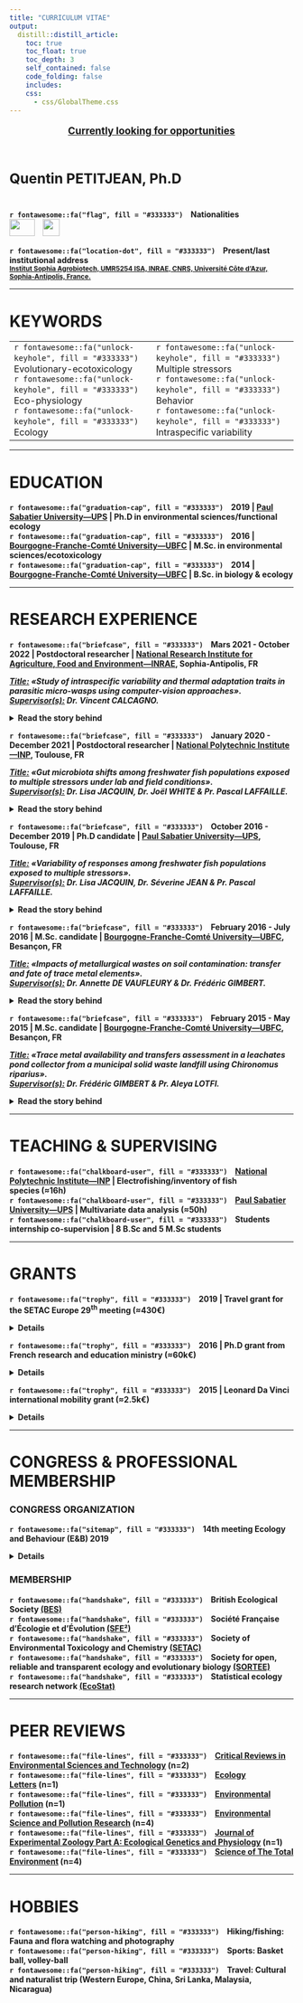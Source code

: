 ```yaml
---
title: "CURRICULUM VITAE"
output: 
  distill::distill_article:
    toc: true
    toc_float: true
    toc_depth: 3
    self_contained: false
    code_folding: false
    includes:
    css:
      - css/GlobalTheme.css
---
```


<p style="color: var(--title-color); font-family: var(--font-body); text-align: center; text-decoration-line: underline; font-size: 125%"> <b>Currently looking for opportunities<b></p>
<br/>
<p style='font-family: var(--font-header); font-weight: 700; color: var(--header-color); font-style: bold; font-size:175%;'>Quentin PETITJEAN, Ph.D&nbsp;<a href="mailto:q.petitjean1@gmail.com"><i class="fa fa-envelope fa-1.5x" aria-hidden="true"></i></a></p>
<div style="height: 0.125rem;"><br></div>
<p class="plain-text">
`r fontawesome::fa("flag", fill = "#333333")` &ensp; Nationalities<br/>
<img src="https://upload.wikimedia.org/wikipedia/commons/thumb/b/bc/Flag_of_France_%281794%E2%80%931815%2C_1830%E2%80%931974%2C_2020%E2%80%93present%29.svg/langfr-225px-Flag_of_France_%281794%E2%80%931815%2C_1830%E2%80%931974%2C_2020%E2%80%93present%29.svg.png" height="30px" width="45px" /> &ensp; <img src="https://upload.wikimedia.org/wikipedia/commons/thumb/0/08/Flag_of_Switzerland_%28Pantone%29.svg/langfr-800px-Flag_of_Switzerland_%28Pantone%29.svg.png" height="30px" width="30px" /></p> 

<p class="plain-text">
`r fontawesome::fa("location-dot", fill = "#333333")` &ensp; Present/last institutional address<br/>
<a href="https://maps.google.com/maps?z=16&q=institut%2Bsophia%2Bagrobiotech%2Binrae-cnrs-universit%C3%A9%2Bc%C3%B4te%2Bd%27azur%2B400%2Broute%2Bdes%2Bchappes%2Bbp%2B167%2B06903%2Bsophia%2Bantipolis%2Bcedex%2Bfrance"> <small>Institut Sophia Agrobiotech, UMR5254 ISA, INRAE, CNRS, Universit&eacute; Côte d'Azur, Sophia-Antipolis, France.</small></a></p> 

***

# KEYWORDS

<table style="border: none;">
  <tr>
    <td width='50%'>
`r fontawesome::fa("unlock-keyhole", fill = "#333333")` &ensp; Evolutionary-ecotoxicology <br/>
`r fontawesome::fa("unlock-keyhole", fill = "#333333")` &ensp; Eco-physiology <br/>
`r fontawesome::fa("unlock-keyhole", fill = "#333333")` &ensp; Ecology
</td>
    <td width='50%'>
`r fontawesome::fa("unlock-keyhole", fill = "#333333")` &ensp; Multiple stressors <br/>
`r fontawesome::fa("unlock-keyhole", fill = "#333333")` &ensp; Behavior <br/>
`r fontawesome::fa("unlock-keyhole", fill = "#333333")` &ensp; Intraspecific variability
</td>
  </tr>
</table>

***

# EDUCATION 
<p class="plain-text" style="text-align: left">
`r fontawesome::fa("graduation-cap", fill = "#333333")` &ensp; 2019 | <a href='https://www.univ-tlse3.fr/'>Paul Sabatier University—UPS</a> | Ph.D in environmental sciences/functional ecology <br/>
`r fontawesome::fa("graduation-cap", fill = "#333333")` &ensp; 2016 | <a href='https://www.ubfc.fr/'>Bourgogne-Franche-Comt&eacute; University—UBFC</a> | M.Sc. in environmental sciences/ecotoxicology  <br/>
`r fontawesome::fa("graduation-cap", fill = "#333333")` &ensp; 2014 | <a href='https://www.ubfc.fr/'>Bourgogne-Franche-Comt&eacute; University—UBFC</a> | B.Sc. in biology & ecology
</p> 
***

# RESEARCH EXPERIENCE
<p class="plain-text">
`r fontawesome::fa("briefcase", fill = "#333333")` &ensp; Mars 2021 - October 2022 | Postdoctoral researcher | <a href='https://www6.paca.inrae.fr/institut-sophia-agrobiotech'>National Research Institute for Agriculture, Food and Environment—INRAE</a>, Sophia-Antipolis, FR </p>
<p class="detailed-text">
<em><u>Title:</u> «Study of intraspecific variability and thermal adaptation traits in parasitic micro-wasps using computer-vision approaches».<br/>
<u>Supervisor(s):</u> Dr. Vincent CALCAGNO.</em><br/></p>
<details>
  <summary class= "summary">
  Read the story behind
  </summary>
<table style="border: none; width='100%';">
  <tr>
    <td style="width: 80%; vertical-align: top;">
<p class="detailed-text">
Following my previous postdoctoral experience performing lab (DNA extractions – PCR) and bioinformatics analyses, my growing interest in the intraspecific variability of responses to global changes guided me to join <a href='https://www6.paca.inrae.fr/institut-sophia-agrobiotech'>Institut Sophia Agrobiotech (ISA)</a>.<br/><br/>
More particularly, I joined <a href='https://vcalcagnoresearch.wordpress.com/'>Vincent CALCAGNO</a>'s lab to investigate the variability in activity and movement among insect populations facing temperature changes. I was involved in the <a href='https://ecophytopic.fr/recherche-innovation/proteger/projet-bidime'>BIDIME project (ANR)</a> targeted at developing innovative biological control solutions with insects, and transfer them to farmers and land managers. I collaborated with <a href='https://fr.linkedin.com/in/michela-ion-scotta'>Michela ION SCOTTA</a>, who reared 35 populations of small parasitic micro-wasps (genus <em>Trichogramma</em>) that were sampled in France along a latitudinal gradient. Michela also performed experiments in which each population was subjected to steady decreases/increases in temperature (over 2 hours, see fig. \@ref(fig:Ramps)).</p>
```r
# create the dataset
time = seq(
  from = as.POSIXct("2021-01-01 00:00"),
  to = as.POSIXct("2021-01-01 02:00"),
  by = "min"
)
temp = seq(from = 18 ,
           to = 45,
           by = (45 - 18) / floor(length(time) / 2))
tempW <- c(temp, rev(temp))
tempC <- c(rev(temp), temp)

# plot the warm and cold Ramps
par(
  mfrow = c(1, 2),
  oma = c(1, 1, 0, 0.8),
  mar = c(5, 3, 2, 0),
  mgp = c(2.2, 1, 0),
  bg="transparent"
)

plot(
  tempW[-1] ~ time,
  type = "l",
  lwd = 2.0,
  col = "#C70039",
  main = "Warm ramp",
  col.main = "#C70039",
  xlab = "Timeline hh:mm",
  ylab = "Measured Temperature (°C)"
)

plot(
  tempC[-1] ~ time,
  type = "l",
  lwd = 2.0,
  col = "#74C1D9",
  main = "Cold ramp",
  col.main = "#74C1D9",
  xlab = "Timeline hh:mm",
  ylab = "",
  yaxt = "n"
)
```
<p class="detailed-text">
The experiments were video-recorded, and my task was to use video-tracking solutions to quantify insect movements and their changes in response to temperature ramps.<br/>
I analyzed the movements of the 35 wasp populations to test for variability in thermal biology and activity patterns. My aim was to uncover patterns of local adaptation (i.e., relationship between thermal resistance and the bioclimatic area of the origin of the populations) and test for adaptive trade-offs between resistance to cold and warm temperatures.<br/><br/>
This work also inspired the development of an `r fontawesome::fa("r-project", fill = "steelblue")` package (MoveR) to easily process, filter, clean and analyze movement data obtained from video-tracking.<br/><br/>
Stay tuned for upcoming release.
</p>
</td>
    <td style="width: 20%; vertical-align: top;">
<a title="https://ecophytopic.fr/recherche-innovation/proteger/projet-bidime" href='https://ecophytopic.fr/recherche-innovation/proteger/projet-bidime'><img src="images/BidimeProjLogo.png" height="148px" width="155px" /></a></br>

<a title="https://www.inrae.fr/" href='https://www.inrae.fr/'><img src="https://upload.wikimedia.org/wikipedia/fr/thumb/2/2a/Logo-INRAE_Transparent.svg/2560px-Logo-INRAE_Transparent.svg.png" height="41px" width="155px" /></a></br>

<a title="https://anr.fr/" href='https://anr.fr/'><img src="https://anr.fr/fileadmin/_processed_/c/2/csm_ANR-blanc-sur-bleu_727e9b01cc.png" height="80px" width="155px" /></a></br>

<a title="https://ecophytopic.fr/" href='https://ecophytopic.fr/'><img src="https://ecophytopic.fr/themes/custom/ecophytopic_theme/logo.svg" height="80px" width="155px" /></a></br>

<a title="https://www6.paca.inrae.fr/institut-sophia-agrobiotech/" href='https://www6.paca.inrae.fr/institut-sophia-agrobiotech/'><img src="https://www6.paca.inrae.fr/var/internet_paca_institut_sophia_agrobiotech/storage/images/setup2/configuration/haut-de-page/logo-umr-isa/36541-7-fre-FR/Logo-UMR-ISA_inra_logo.jpg" height="113px" width="155px" /></a></br>

<a title="https://gredeg.univ-cotedazur.fr/" href='https://gredeg.univ-cotedazur.fr/'><img src="https://gredeg.univ-cotedazur.fr/uas/laboratoire-gredeg/LOGO/logo-gredeg.png" height="81px" width="155px" /></a></br>

<a title="https://www6.montpellier.inrae.fr/cbgp/" href='https://www6.montpellier.inrae.fr/cbgp/'><img src="https://www6.montpellier.inrae.fr/var/internet_montpellier_cbgp/storage/images/configuration-graphique/haut/cbgp/41081-13-fre-FR/CBGP_inra_logo.png" height="62px" width="155px" /></a></br>

<a title="https://www.astredhor.fr/" href='https://www.astredhor.fr/'><img src="https://www.astredhor.fr/image.htm?img=65796-Logo300.jpg" height="60px" width=155px" /></a></br>

<a title="https://paca.chambres-agriculture.fr/" href='https://paca.chambres-agriculture.fr/'><img src="https://paca.chambres-agriculture.fr/fileadmin/user_upload/Provence-Alpes-Cote_d_Azur/020_Inst_Paca/Interface/Logo_CA-PACA_mobile.jpg" height="55px" width="155px" /></a></br>

<a title="https://biolineagrosciences.com/" href='https://biolineagrosciences.com/'><img src="https://www.biolineagrosciences.com/wp-content/themes/bioline/img/logo-bioline_172.png" height="54px" width="155px" /></a></br>

</td>
  </tr>
</table>

<p class="detailed-text" style="text-align: center">
`r fontawesome::fa("circle-down", fill = "#333333")` For more insight about what I did within the project check the video below `r fontawesome::fa("circle-down", fill = "#333333")` 
</p>

<div class="video-container">
<a href='https://www.youtube.com/embed/Y9ltf08Iqb4'><iframe width="100%" height="100%" src="https://www.youtube.com/embed/Y9ltf08Iqb4" title="Video-phenotyping of thermal performances in minute wasps" frameborder="0" allow="accelerometer; autoplay; clipboard-write; encrypted-media; gyroscope; picture-in-picture" allowfullscreen></iframe></a>
</div>

</details>
<p class="plain-text">
`r fontawesome::fa("briefcase", fill = "#333333")` &ensp; January 2020 - December 2021 | Postdoctoral researcher | <a href='https://www.inp-toulouse.fr/fr/index.html'>National Polytechnic Institute—INP</a>, Toulouse, FR </p>
<p class="detailed-text">
<em><u>Title:</u> «Gut microbiota shifts among freshwater fish populations exposed to multiple stressors under lab and field conditions».<br/>
<u>Supervisor(s):</u> Dr. Lisa JACQUIN, Dr. Jo&euml;l WHITE & Pr. Pascal LAFFAILLE.</em><br/></p>
<details>
  <summary class= "summary">
  Read the story behind
  </summary>

<table style="border: none; width='100%';">
  <tr>
    <td style="width: 80%; vertical-align: top;">
<p class="detailed-text">
Following my Ph.D. defense, I was still Intending to increase the integration of multiple biological levels of organization in studying responses to multiple stressors. <br/><br/>
Since the literature highlighting the close relationships between physiological and behavioral responses and gut microbiota composition was flourishing, my supervisors (<a href='https://sites.google.com/site/jacquinlisa2'>Lisa JACQUIN</a>, <a href='https://scholar.google.com/citations?hl=fr&user=eI53HscAAAAJ&view_op=list_works&sortby=pubdate'>S&eacute;verine JEAN</a> and <a href='https://scholar.google.fr/citations?hl=fr&user=qMa0F0gAAAAJ&view_op=list_works&sortby=pubdate'>Pascal LAFFAILLE</a>) and I started a collaboration with <a href='https://whitejoel.weebly.com/'>Jo&euml;l WHITE</a> to investigate how multiples stressors may affect gut microbiota composition among several populations of wild fish. <br/><br/>
Fortunately, during my Ph.D., we collected the gut of all the fish involved in laboratory and reciprocal transplant experiments testing for the combined effect of trace metal contamination and immune challenge. This provided a fair amount of samples to investigate the intraspecific variability of gut microbiota composition in wild fish populations exposed to environmentally relevant stressors. Also, it allowed uncovering potential links between fish physiological and/or behavioral responses already measured during my Ph.D. and gut microbiota composition. <br/><br/>
While the COVID-19 pandemic knocked at the world's door, we were coerced to delay laboratory analyses (DNA extractions – PCR – NGS). Fortunately, I just had enough time to finish lab' and bioinformatic analyses before leaving this position for the next one. 
Currently, thanks to Margarita Granada (a Second-year master's student), final statistical analyses and writing are on the way! <br/><br/>
Stay tuned for further news to come.</p>

</p>
</td>
    <td style="width: 20%; vertical-align: top;">
      <a title="https://www.eco.omp.eu/" href='https://www.eco.omp.eu/'><img src="https://www.eco.omp.eu/wp-content/uploads/2020/04/v2_logo_ecolab_baseline_cmjn.svg" height="56px" width="155px" /></a></br>
    
    <a title="https://edb.cnrs.fr/" href='https://edb.cnrs.fr/'><img src="https://www.univ-tlse3.fr/medias/photo/logo-edb_1576487603148-png?ID_FICHE=1136458590592" height="155px" width="155px" /></a></br>
    
    <a title="https://www.ensat.fr/en/index.html" href='https://www.ensat.fr/en/index.html'><img src="https://upload.wikimedia.org/wikipedia/fr/5/57/Logo_inp_ensat_2022.png" height="65px" width="155px" /></a></br>
    
    <a title="https://www.univ-toulouse.fr/" href='https://www.univ-toulouse.fr/'><img src="https://www.univ-toulouse.fr/sites/default/files/inline-images/logo_uftmp_horizontale.svg" height="80px" width="155px" /></a></br>
    
    <a title="https://www.cnrs.fr/" href='https://www.cnrs.fr/'><img src="https://www.cnrs.fr/themes/custom/cnrs/logo.svg" height="155px" width="155px" /></a></br>
    
    <a title="https://www.genotoul.fr/" href='https://www.genotoul.fr/'><img src="https://www.genotoul.fr/wp-content/uploads/2017/01/Genotoul_logo-rvb_min.png" height="44px" width="155px" /></a></br>
</td>
  </tr>
</table>

</details>
<p class="plain-text">
`r fontawesome::fa("briefcase", fill = "#333333")` &ensp; October 2016 - December 2019 | Ph.D candidate | <a href='https://www.univ-tlse3.fr/'>Paul Sabatier University—UPS</a>, Toulouse, FR </p>
<p class="detailed-text">
<em><u>Title:</u> «Variability of responses among freshwater fish populations exposed to multiple stressors».<br/>
<u>Supervisor(s):</u> Dr. Lisa JACQUIN, Dr. S&eacute;verine JEAN & Pr. Pascal LAFFAILLE.</em><br/></p>
<details>
  <summary class= "summary">
  Read the story behind
  </summary>
<table style="border: none; width='100%';">
  <tr>
    <td style="width: 80%; vertical-align: top;">
<p class="detailed-text"> 
Freshly Graduated from Bourgogne-Franche-Comt&eacute; University with a master's in environmental sciences/ecotoxicology, I was lucky enough to work with very supportive people on stimulating and interdisciplinary projects (see my previous experiences below). Briefly, I was working on transfer, fate, and effects of contaminants on laboratory-raised organisms when new exciting questions arose. For example, could the outcomes of contaminants exposure differ according to the origin of the populations? <br/>Focusing on this question would imply working with wild populations. Still, in the wild, organisms are not only exposed to contaminants but rather to a combination of stressful conditions such as temperature changes or pathogens. This brings me to drill into evolutionary ecology and intraspecific variability to better understand how multiple stressors interact and whether the outcome of stressors exposure may differ among populations.<br/><br/>
Accordingly, I started a Ph.D. program with <a href='https://sites.google.com/site/jacquinlisa2'>Lisa JACQUIN</a>, <a href='https://scholar.google.com/citations?hl=fr&user=eI53HscAAAAJ&view_op=list_works&sortby=pubdate'>S&eacute;verine JEAN</a> and <a href='https://scholar.google.fr/citations?hl=fr&user=qMa0F0gAAAAJ&view_op=list_works&sortby=pubdate'>Pascal LAFFAILLE</a> to investigate the intraspecific variability of responses to multiple stressors among wild fish populations (<em>Gobio occitaniae</em>) and across levels of biological organization.<br/><br/>
To tackle these aims, I used complementary approaches (see fig. \@ref(fig:PhDApproaches) below) such as the analysis of large datasets collated in the field to uncover potential relationships between stressors exposure and fish health <a href='https://qpetitjean.github.io/qpetitjean_distill/publications.html#section-1'>(Petitjean et al., 2020)</a>. But also, full factorial design conducted in the lab to identify causal link between stressors exposure and plastic responses of fish from several populuations <a href='https://qpetitjean.github.io/qpetitjean_distill/publications.html#section-1'>(Petitjean et al., 2020;</a> <a href='https://qpetitjean.github.io/qpetitjean_distill/publications.html#section'> Petitjean et al., 2021)</a>. Finally, I performed a reciprocal transplant experiment in the field to unveil potential pattern of local adaptation to stressors exposure (Petitjean et al., under review).<br/>
```r
knitr::include_graphics('images/PhDApproaches.png')
```
Briefly, we found that combinations of stressors resulted in different outcomes than exposure to single stressors. Still, interactions were antagonistic, synergistic, or additive depending on the traits and level of biological organization. Accordingly, among the numerous traits measured, behavior appeared to be the most sensitive to stressors exposure. Also, populations' responses to stressors differed according to their origin. By using reciprocal transplant approaches, we found that some populations were more resistant to stream contamination with no apparent costs (no trade-off). the results of my Ph.D suggest that we need to rely on integrative and interdisciplinary approaches to improve our knowledge of the effect of multiple stressors and, more generally, global changes on populations' adaptive potential and vulnerability (see fig. \@ref(fig:PhDVensDiag)).
```r
knitr::include_graphics('images/PhDVensDiag.png')
```

For more information, see the <a href='https://qpetitjean.github.io/qpetitjean_distill/publications.html#section-2'>Publication section</a> of this website.</p>
</td>
    <td style="width: 20%; vertical-align: top;">
    <a title="https://www.eco.omp.eu/" href='https://www.eco.omp.eu/'><img src="https://www.eco.omp.eu/wp-content/uploads/2020/04/v2_logo_ecolab_baseline_cmjn.svg" height="56px" width="155px" /></a></br>
    
    <a title="https://edb.cnrs.fr/" href='https://edb.cnrs.fr/'><img src="https://www.univ-tlse3.fr/medias/photo/logo-edb_1576487603148-png?ID_FICHE=1136458590592" height="155px" width="155px" /></a></br>
    
    <a title="https://www.ensat.fr/en/index.html" href='https://www.ensat.fr/en/index.html'><img src="https://upload.wikimedia.org/wikipedia/fr/5/57/Logo_inp_ensat_2022.png" height="65px" width="155px" /></a></br>
    
    <a title="https://www.univ-toulouse.fr/" href='https://www.univ-toulouse.fr/'><img src="https://www.univ-toulouse.fr/sites/default/files/inline-images/logo_uftmp_horizontale.svg" height="80px" width="155px" /></a></br>
    
    <a title="https://www.cnrs.fr/" href='https://www.cnrs.fr/'><img src="https://www.cnrs.fr/themes/custom/cnrs/logo.svg" height="155px" width="155px" /></a></br>
    
    <a title="https://eau-grandsudouest.fr/" href='https://eau-grandsudouest.fr/'><img src="https://aides-territoires-prod.s3.fr-par.scw.cloud/aides-territoires-prod/backers/agence-de-leau-adour-garonne_logo.png" height="99px" width="155px" /></a></br>
    
    <a title="https://programmes.insu.cnrs.fr/ec2co/" href='https://programmes.insu.cnrs.fr/ec2co/'><img src="https://programmes.insu.cnrs.fr/wp-content/uploads/2019/05/logo-768x322.png" height="65px" width="155px" /></a></br>
    <a title="https://www.enseignementsup-recherche.gouv.fr/en" href='https://www.enseignementsup-recherche.gouv.fr/en'><img src="https://www.enseignementsup-recherche.gouv.fr/sites/default/files/site_logo/2022-05/1_MESR_RVB.svg" height="155px" width="155px" /></a></br>
    
</td>
  </tr>
</table>

</details> 
<p class="plain-text">
`r fontawesome::fa("briefcase", fill = "#333333")` &ensp; February 2016 - July 2016 | M.Sc. candidate | <a href='https://www.ubfc.fr/'>Bourgogne-Franche-Comt&eacute; University—UBFC</a>, Besan&ccedil;on, FR </p>
<p class="detailed-text">
<em><u>Title:</u> «Impacts of metallurgical wastes on soil contamination: transfer and fate of trace metal elements».<br/>
<u>Supervisor(s):</u> Dr. Annette DE VAUFLEURY & Dr. Fr&eacute;d&eacute;ric GIMBERT.</em><br/></p>
<details>
  <summary class= "summary">
  Read the story behind
  </summary>
<table style="border: none; width='100%';">
  <tr>
    <td style="width: 80%; vertical-align: top;">
<p class="detailed-text">
During my second year of my master's, I was still motivated to strengthen our knowledge about the effects of contaminants from different sources on animals. Also, although short, my previous research experience aroused my curiosity and the need to broaden my scope by interacting with researchers embracing various disciplines. At that time, <a href='https://chrono-environnement.univ-fcomte.fr/spip.php?page=perso&nom=GIMBERT&prenom=Fr%C3%A9d%C3%A9ric'> Fr&eacute;d&eacute;ric GIMBERT</a> and <a href='https://chrono-environnement.univ-fcomte.fr/spip.php?page=perso&nom=DE%20VAUFLEURY&prenom=Annette'> Annette DE VAUFLEURY</a> gave me the opportunity to work on an interdisciplinary study involving archeology, mineralogy, environmental chemistry, and ecotoxicology. <br/><br/>
Indeed mining and metallurgical activities are the most ancient sources of anthropogenic contamination in the environment. While the evidence of this ancient contamination is scarce, archeological surveys in eastern France unveiled several areas (i.e., districts) which have been significant places of mining and metallurgical activities in the medieval era (between the 8th and the 12th centuries). Currently, metallurgical wastes named slags are still present in numerous district soils and may represent a significant source of soil contamination. <br/><br/>
Here we aimed to characterize the mineralogical composition of slags deposited one thousand years ago and to uncover whether it could still be a significant source of soil contamination that could transfer to organisms and have harmful effects. <br/><br/>
To tackle these aims, we sampled slags and soil cores along transects starting from the center of the slag heap. We then used scanning electron microscopy with energy dispersive spectrometry (EDS) mapping and x-ray diffraction to analyze slags and soil mineralogical composition. We also conducted chemical extraction and ecotoxicity bioassays using land snail (<em>Cantareus aspersus</em>) on soil samples to assess contaminant transfers in plants and biota and infer possible harmful effects. <br/><br/>
Briefly, We found that slags that remain in the soil still release a significant amount of manganese (Mn), which is consistent with their mineralogical composition. We also uncovered that a large proportion of the Mn contamination might be available for transfers in plants and animals, especially land snails. However, we did not find any evidence of toxicity caused by soils contamination on snails (see fig. \@ref(fig:GraphAbsChemos)). <br/>
```r
GraphAbsChemos <- "https://ars.els-cdn.com/content/image/1-s2.0-S0045653521008079-ga1_lrg.jpg"
knitr::include_graphics(GraphAbsChemos)
```
This study and <a href='https://www.theses.fr/en/2016BESA2077'>previous work by Anne-Lise Mariet (former Ph.D. student) in the Vosges Mountains</a> paved the way to further projects/studies investigating the spatial occurrence, transfers, fate, and effects of metallic palaeo-pollution in eastern France (e.g., <a href='https://chrono-environnement.univ-fcomte.fr/spip.php?page=projet&projet=23'>SIDEROS</a> and <a href='https://chrono-environnement.univ-fcomte.fr/spip.php?page=projet&projet=53'>ALTERICS</a>).<br/><br/>
For more information, see the <a href='https://qpetitjean.github.io/qpetitjean_distill/publications.html#section'>Publication section</a> of this website.
</p>
</td>
    <td style="width: 20%; vertical-align: top;">
    <a title="https://chrono-environnement.univ-fcomte.fr" href='https://chrono-environnement.univ-fcomte.fr/'><img src="https://chrono-environnement.univ-fcomte.fr/IMG/siteon0.png?1512470683" height="43px" width="155px" /></a></br>
    
    <a title="https://www.univ-fcomte.fr/" href='https://www.univ-fcomte.fr/'><img src="https://upload.wikimedia.org/wikipedia/fr/7/77/Logo_Universit%C3%A9_de_Franche-Comt%C3%A9_2018.png" height="43px" width="155px" /></a></br>
    
    <a title="https://www.ubfc.fr/" href='https://www.ubfc.fr/'><img src="https://upload.wikimedia.org/wikipedia/fr/4/49/Logo_UBFC.png" height="72px" width="155px" /></a></br>
    
    <a title="https://www.cnrs.fr/" href='https://www.cnrs.fr/'><img src="https://www.cnrs.fr/themes/custom/cnrs/logo.svg" height="155px" width="155px" /></a></br>
    
    <a title="https://www.bourgognefranchecomte.fr/" href='https://www.bourgognefranchecomte.fr/'><img src="https://www.bourgognefranchecomte.fr/themes/bourg/logo.svg" height="117px" width="155px" /></a></br>
    
    <a title="https://www.culture.gouv.fr/en/Regions/Drac-Bourgogne-Franche-Comte" href='https://www.culture.gouv.fr/en/Regions/Drac-Bourgogne-Franche-Comte'><img src="https://www.culture.gouv.fr/var/culture/storage/images/_aliases/reference/7/3/0/4/3164037-1-fre-FR/LogoMCHP.PNG" height="119px" width="155px" /></a></br>
    
    <a title="https://chrono-environnement.univ-fcomte.fr/plateforme/PEA2t/?lang=en" href='https://chrono-environnement.univ-fcomte.fr/plateforme/PEA2t/?lang=en'><img src="https://chrono-environnement.univ-fcomte.fr/IMG/png/logos_pea2t.png" height="72px" width="155px" /></a></br>
    
    <a title="https://www.femto-st.fr/fr" href='https://www.femto-st.fr/fr'><img src="https://www.femto-st.fr/sites/all/themes/femto/logo.png" height="74px" width="155px" /></a></br>
</td>
  </tr>
</table>

</details>
<p class="plain-text">
`r fontawesome::fa("briefcase", fill = "#333333")` &ensp; February 2015 - May 2015 |  M.Sc. candidate | <a href='https://www.ubfc.fr/'>Bourgogne-Franche-Comt&eacute; University—UBFC</a>, Besan&ccedil;on, FR </p>
<p class="detailed-text">
<em><u>Title:</u> «Trace metal availability and transfers assessment in a leachates pond collector from a municipal solid waste landfill using Chironomus riparius».<br/>
<u>Supervisor(s):</u> Dr. Fr&eacute;d&eacute;ric GIMBERT & Pr. Aleya LOTFI.</em><br/></p>
<details>
  <summary class= "summary">
  Read the story behind
  </summary>
<table style="border: none; width='100%';">
  <tr>
    <td style="width: 80%; vertical-align: top;">
<p class="detailed-text">
While aware of the need to mitigate the increasing degradation of the environment caused by anthropogenic activities, I was motivated to strengthen our knowledge about the effects of contaminants on animals. In this context, I had the opportunity to conduct an internship with <a href='https://chrono-environnement.univ-fcomte.fr/spip.php?page=perso&nom=GIMBERT&prenom=Fr%C3%A9d%C3%A9ric'> Fr&eacute;d&eacute;ric GIMBERT</a> and <a href='https://chrono-environnement.univ-fcomte.fr/spip.php?page=perso&nom=ALEYA&prenom=Lotfi'>Lotfi ALEYA</a> to investigate the bioavailability of trace metal elements in a landfill leachate collection pond.<br/><br/>
Indeed, until 2002 household waste disposal was authorized in France, resulting in contamination of the surrounding environment, primarily through contaminants leaching. To reduce environmental contamination entailed by this mode of waste storage, the Etueffont landfill (i.e., study site) set up a lagoon ponds system collecting landfill leachates.<br/><br/>
Here, we aimed to better understand whether leachates released in the ponds may induce the accumulation of trace metal elements in biota (i.e., bioaccumulation kinetics) and how water and sediment may contribute to the observed bioaccumulation' patterns.<br/><br/>
To tackle these aims, we used an active biomonitoring approach through caging laboratory-raised midges larvae (<em>Chironomus riparius</em>) in the first landfill leachate collection pond. More particularly, we used two types of cages to either expose the larvae to water only or water and sediment for a five days maximum duration (see fig. \@ref(fig:CagesTypes)).<br/>
```r
cagesURL <- "https://media.springernature.com/full/springer-static/image/art%3A10.1007%2Fs11356-016-8261-1/MediaObjects/11356_2016_8261_Fig2_HTML.gif"
knitr::include_graphics(cagesURL)
```
Back in the laboratory, we performed subcellular fractionation of the midges to measure trace metal bioaccumulation in the cytosolic (i.e., sensitive fraction) and insoluble fractions. We then modeled the bioaccumulation kinetic for each contaminant and fraction. This helped to discuss the primary source of contaminant transfers (i.e., water and/or sediment), contaminant bioavailability, and the potential threat entailed by landfill leachates on biota.<br/><br/>
For more information, see the <a href='https://qpetitjean.github.io/qpetitjean_distill/publications.html#section-3'>Publication section</a> of this website.</p>
</p>
</td>
    <td style="width: 20%; vertical-align: top;">
    <a title="https://chrono-environnement.univ-fcomte.fr/" href='https://chrono-environnement.univ-fcomte.fr/'><img src="https://chrono-environnement.univ-fcomte.fr/IMG/siteon0.png?1512470683" height="43px" width="155px" /></a></br>
    
    <a title="https://www.univ-fcomte.fr/" href='https://www.univ-fcomte.fr/'><img src="https://upload.wikimedia.org/wikipedia/fr/7/77/Logo_Universit%C3%A9_de_Franche-Comt%C3%A9_2018.png" height="43px" width="155px" /></a></br>
    
    <a title="https://www.ubfc.fr/" href='https://www.ubfc.fr/'><img src="https://upload.wikimedia.org/wikipedia/fr/4/49/Logo_UBFC.png" height="72px" width="155px" /></a></br>
    
    <a title="https://www.cnrs.fr/" href='https://www.cnrs.fr/'><img src="https://www.cnrs.fr/themes/custom/cnrs/logo.svg" height="155px" width="155px" /></a></br>
    
    <a title="https://www.bourgognefranchecomte.fr/" href='https://www.bourgognefranchecomte.fr/'><img src="https://www.bourgognefranchecomte.fr/themes/bourg/logo.svg" height="117px" width="155px" /></a></br>
    
</td>
  </tr>
</table>
    
</details>
***

# TEACHING & SUPERVISING
<p class="plain-text" style="text-align: left">
`r fontawesome::fa("chalkboard-user", fill = "#333333")` &ensp; <a href='https://www.inp-toulouse.fr/fr/index.html'>National Polytechnic Institute—INP</a> | Electrofishing/inventory of fish species&nbsp;(≈16h) <br/>
`r fontawesome::fa("chalkboard-user", fill = "#333333")` &ensp; <a href='https://www.univ-tlse3.fr/'>Paul Sabatier University—UPS</a> | Multivariate data analysis&nbsp;(≈50h) <br/>
`r fontawesome::fa("chalkboard-user", fill = "#333333")` &ensp; Students internship co-supervision | 8 B.Sc and 5 M.Sc students
</p>
***

# GRANTS
<p class="plain-text" style="text-align: left">
`r fontawesome::fa("trophy", fill = "#333333")` &ensp; 2019 | Travel grant for the SETAC Europe 29<sup>th</sup> meeting&nbsp;(≈430€) </p>
<details>
  <summary class= "summary">
  Details
  </summary>
  
  <p style="text-align:center;">
  <img src="https://helsinki.setac.org/wp-content/uploads/2018/02/Helsinki-website-logos-banner-.jpg" height="80px" width="470px" /></p>
  <p class="detailed-text">
  Grant programme supported by the SETAC Europe reinvestment fund and Syngenta to help student members participating to the <a href='https://helsinki.setac.org/welcome/'>SETAC Europe 29<sup>th</sup> meeting</a> meeting (Up to maximum 250€, Travel costs only, visa and accommodation are not included).
</p>
</details>
<p class="plain-text">
`r fontawesome::fa("trophy", fill = "#333333")` &ensp; 2016 | Ph.D grant from French research and education ministry&nbsp;(≈60k€) </p>
<details>
  <summary class= "summary">
  Details
  </summary>
  
  <p style="text-align:center;">
  <img src="https://upload.wikimedia.org/wikipedia/commons/thumb/f/f1/Minist%C3%A8re_de_l%27Enseignement_Sup%C3%A9rieur_et_de_la_Recherche.png/1280px-Minist%C3%A8re_de_l%27Enseignement_Sup%C3%A9rieur_et_de_la_Recherche.png" height="75px" width="105px" /> &ensp; 
  <img src="https://www.univ-tlse3.fr/medias/photo/logo-ed-sdu2e_1578590506112-jpg?ID_FICHE=1136458588340" height="80px" width="113px" /> &ensp; 
  <img src="https://www.univ-toulouse.fr/sites/default/files/inline-images/logo_uftmp_horizontale.svg" height="75px" width="143px" /></p>
<p class="detailed-text">
3 years stipend allowed by the French research and education ministry to study the variability of responses among freshwater fish populations (<em>Gobio occitaniae</em>) exposed to multiple stressors at the <a href='https://www.univ-tlse3.fr/'>Paul Sabatier University—UPS</a>.
</p>
</details>
<p class="plain-text">
`r fontawesome::fa("trophy", fill = "#333333")` &ensp; 2015 | Leonard Da Vinci international mobility grant&nbsp;(≈2.5k€) </p>
<details>
  <summary class= "summary">
  Details
  </summary>
  
  <p style="text-align:center;">
  <img src="https://upload.wikimedia.org/wikipedia/fr/c/ce/NUI%2C_Galway.png" height="70px" width="155px" /> &ensp; 
  <img src="https://upload.wikimedia.org/wikipedia/commons/thumb/b/b7/Flag_of_Europe.svg/1280px-Flag_of_Europe.svg.png" height="70px" width="105px" /></p>
<p class="detailed-text">
European grant supporting individual mobility projects to acquire training and professional experience within Europe. <br/></p>
<p class="detailed-text">
I conducted a 3.5 month internship (June 2014 to mid-september 2014) in the Plant Ecology Research Unit (PERU) of the <a href='https://www.nuigalway.ie/'>National University of Ireland Galway (NUIG)</a> under the supervision of <a href='https://www.universityofgalway.ie/science-engineering/school-of-natural-sciences/disciplines/botany-plant-science/research/plant-and-algal-marine-ecology/michelinesheehyskeffington/'>Micheline Sheehy Skeffington</a>. Micheline is currently emeritus at NUIG and a long-standing fighter of gender discrimination (<a href='https://michelinesthreeconditions.wordpress.com/'>see here for more infos</a>).
I have mainly assisted Micheline and it's former team members (James Owens and Sarah O'loughlin-Irwin) to conduct plants inventories in heatland and hay meadows.
I have also worked to update the collection of the university of Galway' herbarium. <br/></p>
<p class="detailed-text">
<u>Internship subjects:</u> <br/>
«Restoring plant species richness and forage quality to hay meadows on the River Shannon, Ireland.»
<br/>
«Ecology and conservation of <em>Arctostaphylos</em> heath in the Burren, Western Ireland.»
</p>
</details>

***

# CONGRESS & PROFESSIONAL MEMBERSHIP
### CONGRESS ORGANIZATION
<p class="plain-text">
`r fontawesome::fa("sitemap", fill = "#333333")` &ensp; 14th meeting Ecology and Behaviour (E&B) 2019</p>
<details>
  <summary class= "summary">
  Details
  </summary>
<p class="detailed-text">
The « Ecology and Behaviour » conferences are organized by and for young researchers. These events are an ideal opportunity for master, Ph.D. students, and postdocs to share their works with other researchers in ecology, evolutionary biology, and behavioral ecology. <br/></p>
<p class="detailed-text">
As Co-organizer, chairman (Ecotoxicology & Ecophysiology session), and financial manager (Fundraising: 20k€) of the <a href='https://eb2019.sciencesconf.org/'>14th meeting Ecology and Behaviour (E&B) 2019</a>, I am delighted to have participated in this outstanding achievement which gathered more than 160 attendees and 14 keynote speakers around 56 platform presentations and 38 posters. <br/></p>
<p style="text-align:center;">
  <img src="https://eb2019.sciencesconf.org/data/pages/affiche_EB2019finale500.jpg" height="778px" width="540px" /></p>
</details>

### MEMBERSHIP 
<p class="plain-text" style="text-align: left">
`r fontawesome::fa("handshake", fill = "#333333")` &ensp; British Ecological Society&nbsp;<a href='https://www.britishecologicalsociety.org/'>(BES)</a> <br/>
`r fontawesome::fa("handshake", fill = "#333333")` &ensp; Soci&eacute;t&eacute; Française d’&Eacute;cologie et d’&Eacute;volution&nbsp;<a href='https://sfecologie.org/'>(SFE²)</a> <br/>
`r fontawesome::fa("handshake", fill = "#333333")` &ensp; Society of Environmental Toxicology and Chemistry&nbsp;<a href='https://www.setac.org/'>(SETAC)</a> <br/>
`r fontawesome::fa("handshake", fill = "#333333")` &ensp; Society for open, reliable and transparent ecology and evolutionary biology&nbsp;<a href='https://www.sortee.org/'>(SORTEE)</a> <br/>
`r fontawesome::fa("handshake", fill = "#333333")` &ensp; Statistical ecology research network&nbsp;<a href='https://sites.google.com/site/gdrecostat/'>(EcoStat)</a></p>

***

# PEER REVIEWS
<p class="plain-text" style="text-align: left">
`r fontawesome::fa("file-lines", fill = "#333333")` &ensp; <a href='https://www.tandfonline.com/journals/best20'>Critical Reviews in Environmental Sciences and Technology</a>&nbsp;(n=2)<br/>
`r fontawesome::fa("file-lines", fill = "#333333")` &ensp; <a href='https://onlinelibrary.wiley.com/journal/14610248'>Ecology Letters</a>&nbsp;(n=1)<br/>
`r fontawesome::fa("file-lines", fill = "#333333")` &ensp; <a href='https://www.sciencedirect.com/journal/environmental-pollution'>Environmental Pollution</a>&nbsp;(n=1)<br/>
`r fontawesome::fa("file-lines", fill = "#333333")` &ensp; <a href='https://www.springer.com/journal/11356'>Environmental Science and Pollution Research</a>&nbsp;(n=4)<br/>
`r fontawesome::fa("file-lines", fill = "#333333")` &ensp; <a href='https://onlinelibrary.wiley.com/journal/24715646'>Journal of Experimental Zoology Part A: Ecological Genetics and Physiology</a>&nbsp;(n=1)<br/>
`r fontawesome::fa("file-lines", fill = "#333333")` &ensp; <a href='https://www.sciencedirect.com/journal/science-of-the-total-environment'>Science of The Total Environment</a>&nbsp;(n=4)<br/>
</p>

***

# HOBBIES
<p class="plain-text">
`r fontawesome::fa("person-hiking", fill = "#333333")` &ensp; Hiking/fishing: Fauna and flora watching and photography <br/>
`r fontawesome::fa("person-hiking", fill = "#333333")` &ensp; Sports: Basket ball, volley-ball <br/>
`r fontawesome::fa("person-hiking", fill = "#333333")` &ensp; Travel: Cultural and naturalist trip (Western Europe, China, Sri Lanka, Malaysia, Nicaragua)</p>
